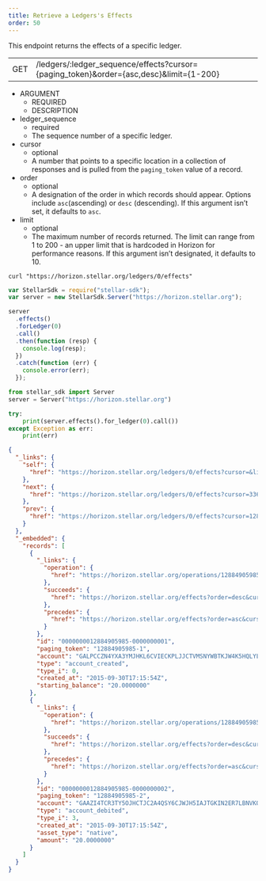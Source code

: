 ```yaml
---
title: Retrieve a Ledgers's Effects
order: 50
---
```



This endpoint returns the effects of a specific ledger.

<Endpoint>


|  |  |
| --- | --- |
| GET | /ledgers/:ledger_sequence/effects?cursor={paging_token}&order={asc,desc}&limit={1-200} |

</Endpoint>


<AttributeTable>


- ARGUMENT
  - REQUIRED
  - DESCRIPTION
- ledger_sequence
  - required
  - The sequence number of a specific ledger.
- cursor
  - optional
  - A number that points to a specific location in a collection of responses and is pulled from the `paging_token` value of a record.
- order
  - optional
  - A designation of the order in which records should appear. Options include `asc`(ascending) or `desc` (descending). If this argument isn’t set, it defaults to `asc`.
- limit
  - optional
  - The maximum number of records returned. The limit can range from 1 to 200 - an upper limit that is hardcoded in Horizon for performance reasons. If this argument isn’t designated, it defaults to 10.

</AttributeTable>


<CodeExample title="Example Request">


```curl
curl "https://horizon.stellar.org/ledgers/0/effects"
```

```js
var StellarSdk = require("stellar-sdk");
var server = new StellarSdk.Server("https://horizon.stellar.org");

server
  .effects()
  .forLedger(0)
  .call()
  .then(function (resp) {
    console.log(resp);
  })
  .catch(function (err) {
    console.error(err);
  });
```
  
```python
from stellar_sdk import Server
server = Server("https://horizon.stellar.org")

try:
    print(server.effects().for_ledger(0).call())
except Exception as err:
    print(err)
```
  
</CodeExample>


<ExampleResponse title="Example Response">


```json
{
  "_links": {
    "self": {
      "href": "https://horizon.stellar.org/ledgers/0/effects?cursor=&limit=10&order=asc"
    },
    "next": {
      "href": "https://horizon.stellar.org/ledgers/0/effects?cursor=33676838572034-1&limit=10&order=asc"
    },
    "prev": {
      "href": "https://horizon.stellar.org/ledgers/0/effects?cursor=12884905985-1&limit=10&order=desc"
    }
  },
  "_embedded": {
    "records": [
      {
        "_links": {
          "operation": {
            "href": "https://horizon.stellar.org/operations/12884905985"
          },
          "succeeds": {
            "href": "https://horizon.stellar.org/effects?order=desc&cursor=12884905985-1"
          },
          "precedes": {
            "href": "https://horizon.stellar.org/effects?order=asc&cursor=12884905985-1"
          }
        },
        "id": "0000000012884905985-0000000001",
        "paging_token": "12884905985-1",
        "account": "GALPCCZN4YXA3YMJHKL6CVIECKPLJJCTVMSNYWBTKJW4K5HQLYLDMZTB",
        "type": "account_created",
        "type_i": 0,
        "created_at": "2015-09-30T17:15:54Z",
        "starting_balance": "20.0000000"
      },
      {
        "_links": {
          "operation": {
            "href": "https://horizon.stellar.org/operations/12884905985"
          },
          "succeeds": {
            "href": "https://horizon.stellar.org/effects?order=desc&cursor=12884905985-2"
          },
          "precedes": {
            "href": "https://horizon.stellar.org/effects?order=asc&cursor=12884905985-2"
          }
        },
        "id": "0000000012884905985-0000000002",
        "paging_token": "12884905985-2",
        "account": "GAAZI4TCR3TY5OJHCTJC2A4QSY6CJWJH5IAJTGKIN2ER7LBNVKOCCWN7",
        "type": "account_debited",
        "type_i": 3,
        "created_at": "2015-09-30T17:15:54Z",
        "asset_type": "native",
        "amount": "20.0000000"
      }
    ]
  }
}
```

</ExampleResponse>

